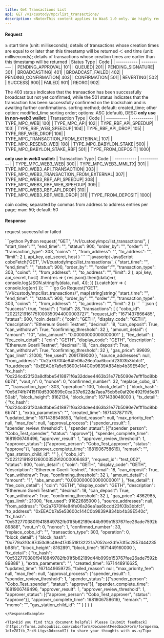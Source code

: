 ```yaml
---
title: Get Transactions List
api: GET /v1/custody/mpc/list_transactions/
description: <Note>This content applies to WaaS 1.0 only. We highly recommend that you upgrade to [WaaS 2.0](https://www.cobo.com/developers/v2/guides/overview/introduction).</Note> This endpoint returns a list of transactions filtered by various parameters such as start and end time, transaction status, transaction type, coins, and addresses. The response is a JSON object containing a list of transactions.
---
```


#### Request
<ParamField query="start_time" type="Int" >≥ start time (unit: milliseconds); details of transactions whose creation times are equal to or later than this timestamp will be returned</ParamField>
<ParamField query="end_time" type="Int" >＜ end time (unit: milliseconds); details of transactions whose creation times are earlier than this timestamp will be returned</ParamField>
<ParamField query="status" type="Int" >
| Status Type | Code |
| ----------- | ----------- |
| PENDING_APPROVAL| 101|
| QUEUED| 201|
| PENDING_SIGNATURE| 301|
| BROADCASTING| 401|
| BROADCAST_FAILED| 402|
| PENDING_CONFIRMATION| 403|
| CONFIRMATION| 501|
| REVERTING| 502|
| SUCCESS| 900|
| FAILED| 901|
| REORG| 902|

<Tip>The 403 status indicates that the transaction has been successfully broadcast but not yet confirmed, while the 501 status indicates that the transaction has been successfully confirmed on the blockchain and is awaiting further confirmations.</Tip>
</ParamField>
<ParamField query="order_by" type="String" >sorting method; default: created_time; other option: modified_time</ParamField>
<ParamField query="order" type="String" >sorting order; options: ASC (default), DESC</ParamField>
<ParamField query="transaction_type" type="Int" >
**only use in non-web3 wallet:**
| Transaction Type | Code |
| ----------- | ----------- |
| TYPE_MPC_WEB| 100|
| TYPE_MPC_API| 102|
| TYPE_RBF_API_SPEEDUP| 103|
| TYPE_RBF_WEB_SPEEDUP| 104|
| TYPE_RBF_API_DROP| 105|
| TYPE_RBF_WEB_DROP| 106|
| TYPE_MPC_TRANSACTION_FROM_EXTERNAL| 107|
| TYPE_MPC_RESEND_WEB| 108|
| TYPE_MPC_BABYLON_STAKE| 500|
| TYPE_MPC_BABYLON_STAKE_RBF| 501|
| TYPE_FROM_DEPOSIT| 1000|

**only use in web3 wallet:**
| Transaction Type | Code |
| ----------- | ----------- |
| TYPE_MPC_WEB3_WEB| 300|
| TYPE_MPC_WEB3_MMI_TX| 301|
| TYPE_MPC_WEB3_API_TRANSACTION| 303|
| TYPE_MPC_WEB3_TRANSACTION_FROM_EXTERNAL| 307|
| TYPE_MPC_WEB3_RBF_API_SPEEDUP| 308|
| TYPE_MPC_WEB3_RBF_WEB_SPEEDUP| 309|
| TYPE_MPC_WEB3_RBF_API_DROP| 310|
| TYPE_MPC_WEB3_RBF_WEB_DROP| 311|
| TYPE_FROM_DEPOSIT| 1000|

</ParamField>
<ParamField query="coins" type="String" >coin codes; separated by commas</ParamField>
<ParamField query="from_address" type="String" >from address</ParamField>
<ParamField query="to_address" type="String" >to address</ParamField>
<ParamField query="limit" type="Int" >entries per page; max: 50; default: 50</ParamField>

#### Response
<ResponseField name="success" type="bool">request successful or failed</ResponseField>
   <ResponseField name="result" type="object[]">
      <Expandable title="object">
          <Snippet file="mpc_transaction_snippet.mdx"/>
      </Expandable>
</ResponseField>

<RequestExample>
```python Python
request(
    "GET",
    "/v1/custody/mpc/list_transactions/",
    {
        "start_time": "",
        "end_time": "",
        "status": 900,
        "order_by": "",
        "order": "",
        "transaction_type": 303,
        "coins": "",
        "from_address": "",
        "to_address": "",
        "limit": 2
    },
    api_key, api_secret, host
)
```
```javascript JavaScript
coboFetch('GET', '/v1/custody/mpc/list_transactions/', {
    "start_time": "",
    "end_time": "",
    "status": 900,
    "order_by": "",
    "order":"",
    "transaction_type": 303,
    "coins": "",
    "from_address": "",
    "to_address": "",
    "limit": 2
}, api_key, api_secret, host)
    .then(res => {
        res.json().then((data)=>{
            console.log(JSON.stringify(data, null, 4));
        })
    }).catch(err => {
        console.log(err)
    });
```
```go Go
Request("GET", "/v1/custody/mpc/list_transactions/", map[string]string{
    "start_time": "",
    "end_time": "",
    "status": 900,
    "order_by": "",
    "order":"",
    "transaction_type": 303,
    "coins": "",
    "from_address": "",
    "to_address": "",
    "limit": 2
})
```
</RequestExample>

<ResponseExample>
```json
{
  "success": true,
  "result": {
    "total": 28,
    "transactions": [
      {
        "cobo_id": "20221219161751000350944000003727",
        "request_id": "1671437866485",
        "status": 900,
        "coin_detail": {
          "coin": "GETH",
          "display_code": "GETH",
          "description": "Ethereum Goerli Testnet",
          "decimal": 18,
          "can_deposit": True,
          "can_withdraw": True,
          "confirming_threshold": 32
        },
        "amount_detail": {
          "amount": "10",
          "abs_amount": "0.00000000000000001"
        },
        "fee_detail": {
          "fee_coin_detail": {
            "coin": "GETH",
            "display_code": "GETH",
            "description": "Ethereum Goerli Testnet",
            "decimal": 18,
            "can_deposit": True,
            "can_withdraw": True,
            "confirming_threshold": 32
          },
          "gas_price": 99609,
          "gas_limit": 21000,
          "fee_used": 2091789000
        },
        "source_addresses": null,
        "from_address": "0x2a7670f4e84fe06a26ea1aa6bcdd23f03b3bbfc1",
        "to_address": "0xEEACb7a5e53600c144C0b9839A834bb4b39E540c",
        "tx_hash": "0x224cd23f20a8dfbbe5418871f6a32ddee4463b31e77b5090e7efff1bd8bb6b74",
        "vout_n": 0,
        "nonce": 0,
        "confirmed_number": 32,
        "replace_cobo_id": "",
        "transaction_type": 303,
        "operation": 100,
        "block_detail": {
          "block_hash": "0x5d74fb7415f10d5308599c0ca037e622da7aea75cb5e0af20d492f9d5e8150ab",
          "block_height": 8162134,
          "block_time": 1671438048000
        },
        "tx_detail": {
          "tx_hash": "0x224cd23f20a8dfbbe5418871f6a32ddee4463b31e77b5090e7efff1bd8bb6b74"
        },
        "extra_parameters": "",
        "created_time": 1671437871175,
        "updated_time": 1671438549853,
        "failed_reason": null,
        "max_priority_fee": null,
        "max_fee": null,
        "approval_process": {"spender_result": 1, "spender_review_threshold": 1, "spender_status": [{"spender_person": "Cobo_Test_spender", "status": "approve"}], "spender_complete_time": 1681906749496, "approver_result": 1, "approver_review_threshold": 1, "approver_status": [{"approve_person": "Cobo_Test_approver", "status": "approve"}], "approver_complete_time": 1681906758619},
        "remark": "",
        "gas_station_child_id": ""
      },
      {
        "cobo_id": "20221219192126000352912000006483",
        "request_id": "test_002",
        "status": 900,
        "coin_detail": {
          "coin": "GETH",
          "display_code": "GETH",
          "description": "Ethereum Goerli Testnet",
          "decimal": 18,
          "can_deposit": True,
          "can_withdraw": True,
          "confirming_threshold": 32
        },
        "amount_detail": {
          "amount": "1",
          "abs_amount": "0.000000000000000001"
        },
        "fee_detail": {
          "fee_coin_detail": {
            "coin": "GETH",
            "display_code": "GETH",
            "description": "Ethereum Goerli Testnet",
            "decimal": 18,
            "can_deposit": True,
            "can_withdraw": True,
            "confirming_threshold": 32
          },
          "gas_price": 4362985,
          "gas_limit": 21000,
          "fee_used": 91622685000
        },
        "source_addresses": null,
        "from_address": "0x2a7670f4e84fe06a26ea1aa6bcdd23f03b3bbfc1",
        "to_address": "0xEEACb7a5e53600c144C0b9839A834bb4b39E540c",
        "tx_hash": "0x532770380f9418849782fb01f5b62189d44b999b153767fee26ade7592b89888",
        "vout_n": 0,
        "nonce": 1,
        "confirmed_number": 33,
        "replace_cobo_id": "",
        "transaction_type": 303,
        "operation": 0,
        "block_detail": {
          "block_hash": "0x779a310c97d50d8c49e417d5518132221a7052ce3dfe7df5c2857444235b98fc",
          "block_height": 8162891,
          "block_time": 1671449160000
        },
        "tx_detail": {
          "tx_hash": "0x532770380f9418849782fb01f5b62189d44b999b153767fee26ade7592b89888"
        },
        "extra_parameters": "",
        "created_time": 1671448916625,
        "updated_time": 1671449659725,
        "failed_reason": null,
        "max_priority_fee": null,
        "max_fee": null,
        "approval_process": {"spender_result": 1, "spender_review_threshold": 1, "spender_status": [{"spender_person": "Cobo_Test_spender", "status": "approve"}], "spender_complete_time": 1681906749496, "approver_result": 1, "approver_review_threshold": 1, "approver_status": [{"approve_person": "Cobo_Test_approver", "status": "approve"}], "approver_complete_time": 1681906758619},
        "remark": "",
        "memo": "",
        "gas_station_child_id": ""
      }
    ]
  }
}


```
</ResponseExample>

<Tip>Did you find this document helpful? Please [submit feedback](https://forms.zohopublic.com/cobo/form/DocumentFeedbackForm/formperma/QvLOhxJv1_JMsJ-1dleZ8Itb_7rzN-LtgvsDdxosoVI) to share your thoughts with us.</Tip>